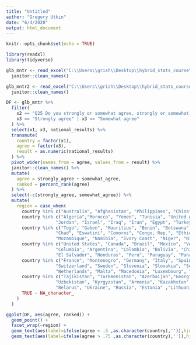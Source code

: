 ```yaml
---
title: "Untitled"
author: "Gregory Utkin"
date: "6/4/2020"
output: html_document
---
```


```r
knitr::opts_chunk$set(echo = TRUE)
```

```r
library(readxl)
library(tidyverse)

glb_mntr <- read_excel("C:\\Users\\grish\\Desktop\\hybrid_stats_course\\data\\wgm2018_dataset_crosstabs_all_countries.xlsx", sheet = 1) %>%
  janitor::clean_names()

glb_mntr2 <- read_excel("C:\\Users\\grish\\Desktop\\hybrid_stats_course\\data\\wgm2018_dataset_crosstabs_all_countries.xlsx", sheet = 2) %>%
  janitor::clean_names()


```




```r
DF <- glb_mntr %>%
  filter(
    x2 == "Q25 Do you strongly or somewhat agree, strongly or somewhat disagree or neither agree nor disagree with the following statement? Vaccines are safe.",
    x3 == "Strongly agree" | x3 == "Somewhat agree"
  ) %>%
  select(x1, x3, national_results) %>%
  transmute(
    country = factor(x1),
    agree = factor(x3),
    result = as.numeric(national_results)
  ) %>%
  pivot_wider(names_from = agree, values_from = result) %>%
  janitor::clean_names() %>%
  mutate(
    agree = strongly_agree + somewhat_agree,
    ranked = percent_rank(agree)
  ) %>%
  select(-c(strongly_agree, somewhat_agree)) %>%
  mutate(
    region = case_when(
      country %in% c("Australia", "Afghanistan", "Philippines", "China", "Cambodia", "Bangladesh", "India", "Indonesia", "Japan", "Malaysia", "Myanmar", "Mongolia", "Nepal", "Sri Lanka", "New Zealand", "Pakistan", "Singapore", "South Korea", "Taiwan", "Thailand", "Vietnam") ~ "Asia",
      country %in% c("Algeria","Morocco", "Yemen", "Tunisia", "United Arab Emirates", "Palestine", "Moroco", "Libya", "Lebanon", "Kuwait",
                   "Jordan", "Israel", "Iraq", "Iran", "Egypt", "Turkey", "Saudi Arabia") ~ "Middle East North Africa",
      country %in% c("Togo", "Gabon", "Mauritius", "Benin", "Botswana", "Burkina Faso", "Burundi", "Cameroon", 
                   "Chad", "Eswatini", "Comoros", "Congo, Rep.", "Ethiopia", "Gabon", "Guinea", "Ghana", "Kenya", "Mauritania",
                   "Mozambique", "Namibia", "Ivory Coast", "Niger", "Nigeria", "Liberia", "Rwanda", "Senegal", "Mali", "Malawi", "Sierra Leone", "South Africa", "Tanzania", "The Gambia", "Togo", "Madagascar", "Laos", "Nigeria", "Uganda", "Zambia", "Zimbabwe") ~ "Sub-Saharan Africa",
      country %in% c("United States", "Canada", "Brazil", "Mexico", "Venezuela", "Nicaragua", "Guatemala", 
                   "Columbia", "Argentina", "Colombia", "Bolivia", "Chile", "Costa Rica", "Dominican Republic", "Ecuador", 
                   "El Salvador", "Honduras", "Peru", "Paraguay", "Panama", "Uruguay", "Haiti") ~ "Americas",
      country %in% c("France", "Montenegro", "Germany", "Italy", "Spain", "Austria", "Portugal", "United Kingdom", 
                   "Switzerland", "Sweden", "Slovenia", "Slovakia", "Serbia", "Romania", "Poland", "Norway", "Northern Cyprus", 
                   "Netherlands", "Malta", "Macedonia", "Luxembourg", "Bosnia and Herzegovina", "Kosovo", "Ireland", "Iceland", "Hungary", "Greece", "Finland", "Denmark", "Czech Republic", "Cyprus", "Croatia", "Bulgaria", "Belgium", "Albania") ~ "Europe",
      country %in% c("Tajikistan", "Turkmenistan", "Azerbaijan","Georgia", "Moldova",
                   "Uzbekistan", "Kyrgyzstan", "Armenia", "Kazakhstan",
                   "Belarus", "Ukraine", "Russia", "Estonia" ,"Lithuania", "Latvia") ~ "Former Soviet Union",
      TRUE ~ NA_character_
    )
  )

```


```r
ggplot(DF, aes(agree, ranked)) +
  geom_point() +
  facet_wrap(~region) +
  geom_text(aes(label=ifelse(agree < .5 ,as.character(country),'')),hjust=0,vjust=0) +
  geom_text(aes(label=ifelse(agree > .75 ,as.character(country),'')),hjust=0,vjust=0)
  
  
```



